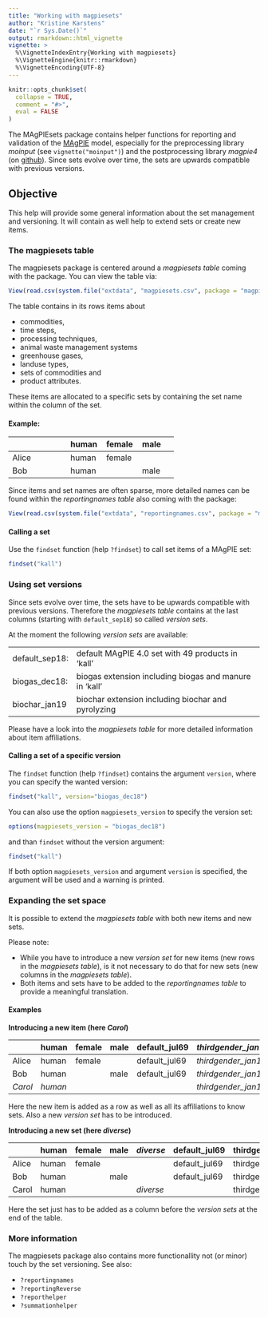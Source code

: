 ```yaml
---
title: "Working with magpiesets"
author: "Kristine Karstens"
date: "`r Sys.Date()`"
output: rmarkdown::html_vignette
vignette: >
  %\VignetteIndexEntry{Working with magpiesets}
  %\VignetteEngine{knitr::rmarkdown}
  %\VignetteEncoding{UTF-8}
---
```


```r
knitr::opts_chunk$set(
  collapse = TRUE,
  comment = "#>",
  eval = FALSE
)
```

The MAgPIEsets package contains helper functions for reporting and validation of the [MAgPIE](https://github.com/magpiemodel/magpie) model, especially for the preprocessing library *moinput* (see `vignette("moinput")`) and the postprocessing library *magpie4* (on [github](https://github.com/pik-piam/magpie4)).
Since sets evolve over time, the sets are upwards compatible with previous versions.

## Objective
This help will provide some general information about the set management and versioning. It will contain as well help to extend sets or create new items.

### The magpiesets table
The magpiesets package is centered around a *magpiesets table* coming with the package. You can view the table via:

```r
View(read.csv(system.file("extdata", "magpiesets.csv", package = "magpiesets")))
```

The table contains in its rows items about 

* commodities, 
* time steps, 
* processing techniques,
* animal waste management systems
* greenhouse gases,
* landuse types,
* sets of commodities and
* product attributes.

These items are allocated to a specific sets by containing the set name within the column of the set.

#### Example:

|                            |human             |female            |male              |
|:---------------------------|:-----------------|:-----------------|:-----------------|
|Alice                       |human             |female            |                  |
|Bob                         |human             |                  |male              |

Since items and set names are often sparse, more detailed names can be found within the *reportingnames table* also coming with the package:

```r
View(read.csv(system.file("extdata", "reportingnames.csv", package = "magpiesets")))
```

#### Calling a set

Use the `findset` function (help `?findset`) to call set items of a MAgPIE set:
```r
findset("kall")
```

### Using set versions

Since sets evolve over time, the sets have to be upwards compatible with previous versions.
Therefore the *magpiesets table* contains at the last columns (starting with `default_sep18`) so called *version sets*.

At the moment the following *version sets* are available:

|||
|:---------------|:------------------------------------------------------------------|
| default_sep18:| default MAgPIE 4.0 set with 49 products in 'kall'                  |
| biogas_dec18: | biogas extension including biogas and manure in 'kall'             |
| biochar_jan19 | biochar extension including biochar and pyrolyzing                 |

Please have a look into the *magpiesets table* for more detailed information about item affiliations.

#### Calling a set of a specific version

The `findset` function (help `?findset`) contains the argument `version`, where you can specify the wanted version:

```r
findset("kall", version="biogas_dec18")
```

You can also use the option `magpiesets_version` to specify the version set:

```r
options(magpiesets_version = "biogas_dec18")
```

and than `findset` without the version argument:

```r
findset("kall")
```

If both option `magpiesets_version` and argument `version` is specified, the argument will be used and a warning is printed.


### Expanding the set space

It is possible to extend the *magpiesets table* with both new items and new sets. 

Please note:

* While you have to introduce a new *version set* for new items (new rows in the *magpiesets table*), is it not necessary to do that for new sets (new columns in the *magpiesets table*). 
* Both items and sets have to be added to the *reportingnames table* to provide a meaningful translation.

#### Examples

**Introducing a new item (here *Carol*)**

|                      |human             |female            |male              |default_jul69     |*thirdgender_jan19* |
|:---------------------|:-----------------|:-----------------|:-----------------|:-----------------|:-------------------|
|Alice                 |human             |female            |                  |default_jul69     |*thirdgender_jan19* |
|Bob                   |human             |                  |male              |default_jul69     |*thirdgender_jan19* |
|*Carol*               |*human*           |                  |                  |                  |*thirdgender_jan19* |

Here the new item is added as a row as well as all its affiliations to know sets. Also a new *version set* has to be introduced.

**Introducing a new set (here *diverse*)**

|                         |human       |female      |male        |*diverse*   |default_jul69     |thirdgender_jan19 |
|:------------------------|:-----------|:-----------|:-----------|:-----------|:-----------------|:-----------------|
|Alice                    |human       |female      |            |            |default_jul69     |thirdgender_jan19 |
|Bob                      |human       |            |male        |            |default_jul69     |thirdgender_jan19 |
|Carol                    |human       |            |            |*diverse*   |                  |thirdgender_jan19 |

Here the set just has to be added as a column before the *version sets* at the end of the table.

### More information

The magpiesets package also contains more functionallity not (or minor) touch by the set versioning.
See also:

* `?reportingnames`
* `?reportingReverse`
* `?reporthelper`
* `?summationhelper` 
